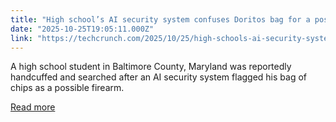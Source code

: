 ```yaml
---
title: "High school’s AI security system confuses Doritos bag for a possible firearm"
date: "2025-10-25T19:05:11.000Z"
link: "https://techcrunch.com/2025/10/25/high-schools-ai-security-system-confuses-doritos-bag-for-a-possible-firearm/"
---
```


A high school student in Baltimore County, Maryland was reportedly handcuffed and searched after an AI security system flagged his bag of chips as a possible firearm.

[Read more](https://techcrunch.com/2025/10/25/high-schools-ai-security-system-confuses-doritos-bag-for-a-possible-firearm/)
